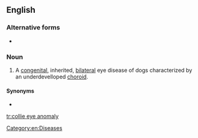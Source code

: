 ==English==

===Alternative forms===
* {{l|en|Collie Eye Anomaly}}

===Noun===
{{en-noun|-|head=[[collie]] [[eye]] [[anomaly]]}}
{{wikipedia}}
# {{lb|en|veterinary medicine}} A [[congenital]], inherited, [[bilateral]] eye disease of dogs characterized by an underdevelloped [[choroid]].

====Synonyms====
* {{l|en|CEA}}

[[Category:en:Diseases]]

[[tr:collie eye anomaly]]